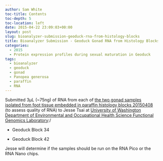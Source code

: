 ```yaml
---
author: Sam White
toc-title: Contents
toc-depth: 5
toc-location: left
date: 2015-04-22 23:09:03+00:00
layout: post
slug: bioanalyzer-submission-geoduck-rna-from-histology-blocks
title: Bioanalyzer Submission - Geoduck Gonad RNA from Histology Blocks
categories:
  - 2015
  - Protein expression profiles during sexual maturation in Geoduck
tags:
  - bioanalyzer
  - geoduck
  - gonad
  - Panopea generosa
  - paraffin
  - RNA
---
```


Submitted 3μL (~75ng) of RNA from each of [the two gonad samples isolated from foot tissue embedded in paraffin histology blocks 20150408](https://robertslab.github.io/sams-notebook/posts/2015/2015-04-08-rna-isolation-geoduck-foot-in-paraffin-histology-blocks/) (to assess quality of RNA) to Jesse Tsai at [University of Washington Department of Environmental and Occupational Health Science Functional Genomics Laboratory](https://depts.washington.edu/ceeh/members/core-services/):/




    
  * Geoduck Block 34

    
  * Geoduck Block 42



Jesse will determine if the samples should be run on the RNA Pico or the RNA Nano chips.
